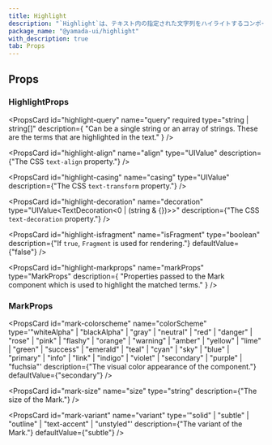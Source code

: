 ```yaml
---
title: Highlight
description: "`Highlight`は、テキスト内の指定された文字列をハイライトするコンポーネントです。デフォルトでは、`p`要素をレンダリングします。"
package_name: "@yamada-ui/highlight"
with_description: true
tab: Props
---
```


## Props

### HighlightProps

<PropsCard
  id="highlight-query"
  name="query"
  required
  type="string | string[]"
  description={
    "Can be a single string or an array of strings. These are the terms that are highlighted in the text."
  }
/>

<PropsCard
  id="highlight-align"
  name="align"
  type="UIValue<TextAlign>"
  description={"The CSS `text-align` property."}
/>

<PropsCard
  id="highlight-casing"
  name="casing"
  type="UIValue<TextTransform>"
  description={"The CSS `text-transform` property."}
/>

<PropsCard
  id="highlight-decoration"
  name="decoration"
  type="UIValue<TextDecoration<0 | (string & {})>>"
  description={"The CSS `text-decoration` property."}
/>

<PropsCard
  id="highlight-isfragment"
  name="isFragment"
  type="boolean"
  description={"If `true`, `Fragment` is used for rendering."}
  defaultValue={"false"}
/>

<PropsCard
  id="highlight-markprops"
  name="markProps"
  type="MarkProps"
  description={
    "Properties passed to the Mark component which is used to highlight the matched terms."
  }
/>

### MarkProps

<PropsCard
  id="mark-colorscheme"
  name="colorScheme"
  type='"whiteAlpha" | "blackAlpha" | "gray" | "neutral" | "red" | "danger" | "rose" | "pink" | "flashy" | "orange" | "warning" | "amber" | "yellow" | "lime" | "green" | "success" | "emerald" | "teal" | "cyan" | "sky" | "blue" | "primary" | "info" | "link" | "indigo" | "violet" | "secondary" | "purple" | "fuchsia"'
  description={"The visual color appearance of the component."}
  defaultValue={"secondary"}
/>

<PropsCard
  id="mark-size"
  name="size"
  type="string"
  description={"The size of the Mark."}
/>

<PropsCard
  id="mark-variant"
  name="variant"
  type='"solid" | "subtle" | "outline" | "text-accent" | "unstyled"'
  description={"The variant of the Mark."}
  defaultValue={"subtle"}
/>
